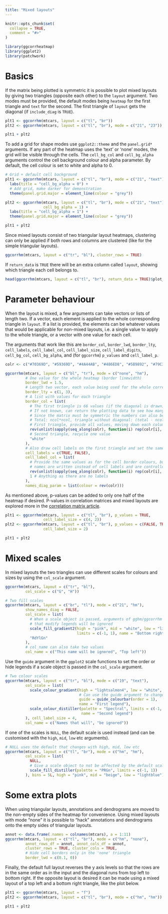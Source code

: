 ```yaml
---
title: "Mixed layouts"
---
```


```r
knitr::opts_chunk$set(
  collapse = TRUE,
  comment = "#>"
)
```

```r
library(ggcorrheatmap)
library(ggplot2)
library(patchwork)
```

# Basics

If the matrix being plotted is symmetric it is possible to plot mixed layouts by giving two triangles (opposite each other) to the `layout` argument. Two modes must be provided, the default modes being `heatmap` for the first triangle and `text` for the second. The first triangle of `layout` gets the diagonal (if `include_diag` is `TRUE`).

```r
plt1 <- ggcorrhm(mtcars, layout = c("tl", "br"))
plt2 <- ggcorrhm(mtcars, layout = c("tl", "br"), mode = c("21", "23"))

plt1 + plt2
```

To add a grid for shape modes use `ggplot2::theme` and the `panel.grid*` arguments. If any part of the heatmap uses the 'text' or 'none' modes, the grid will be visible through the cells. The `cell_bg_col` and `cell_bg_alpha` arguments control the cell background colour and alpha parameter. By default, the cell colour is set to white and alpha to 0.

```r
# Grid + default cell background
plt1 <- ggcorrhm(mtcars, layout = c("tl", "br"), mode = c("21", "text")) +
  labs(title = "cell_bg_alpha = 0") +
  # Add grid, make darker for demonstration
  theme(panel.grid.major = element_line(colour = "grey"))

plt2 <- ggcorrhm(mtcars, layout = c("tl", "br"), mode = c("21", "text"),
                 cell_bg_alpha = 1) +
  labs(title = "cell_bg_alpha = 1") +
  theme(panel.grid.major = element_line(colour = "grey"))

plt1 + plt2
```


Since mixed layouts consist of two triangular layout heatmaps, clustering can only be applied if both rows and columns are clustered (like for the simple triangular layouts).

```r
ggcorrhm(mtcars, layout = c("tr", "bl"), cluster_rows = TRUE)
```

If `return_data` is `TRUE` there will be an extra column called `layout`, showing which triangle each cell belongs to.

```r
head(ggcorrhm(mtcars, layout = c("tl", "br"), return_data = TRUE)$plot_data)
```

# Parameter behaviour

When the layout is mixed, a few arguments can take vectors or lists of length two. If a vector, each element is applied to the whole corresponding triangle in `layout`. If a list is provided, the elements can be whatever values that would be applicable for non-mixed layouts, i.e. a single value to apply to the whole triangle, or a vector with one value for each cell. 

The arguments that work like this are `border_col`, `border_lwd`, `border_lty`, `cell_labels`, `cell_label_col`, `cell_label_size`, `cell_label_digits`, `cell_bg_col`, `cell_bg_alpha`, and (for `ggcorrhm`) `p_values` and `cell_label_p`.

```r
colr <- c("#70369D", "#59369D", "#4A44AB", "#486ED8", "#5B9892", "#79C314", "#C6DB28", "#FBDD2B", "#FEB30A", "#F56B08", "#E81416")

ggcorrhm(mtcars, layout = c("bl", "tr"), mode = c("none", "hm"),
         # One value for the whole heatmap (border linewidth)
         border_lwd = 1.5,
         # Length two vector, each value being used for the whole corresponding triangle
         border_lty = c(1, 3),
         # A list with values for each triangle
         border_col = list(
           # The first triangle is 66 values (if the diagonal is drawn), second 55
           # If not known, can return the plotting data to see how many cells are in each triangle
           # Since the matrix must be symmetric the numbers can also be calculated
           # Total: ncol*ncol, triangle without diagonal: (total - ncol) / 2, with diagonal: without + ncol
           # First triangle, provide all values, moving down each column from the left
           rev(unlist(sapply(seq_along(colr), function(i) rep(colr[i], i)))),
           # Second triangle, recycle one value
           "white"
         ),
         # Also draw cell labels on the first triangle and set the same colours as the cells
         cell_labels = c(TRUE, FALSE),
         cell_label_col = list(
           # Provide the same values as for the cell border colours, but minus one as the diagonal
           # names are written instead of cell labels and are controlled differently
           rev(unlist(sapply(seq_along(colr), function(i) rep(colr[i], i - 1)))),
           1 # Anything as there are no labels
         ),
         names_diag_param = list(colour = rev(colr)))
```

As mentioned above, p-values can be added to only one half of the heatmap if desired. P-values in correlation matrices and mixed layouts are explored more in the [correlation matrix article](correlation.html#p-values).

```r
plt1 <- ggcorrhm(mtcars, layout = c("tl", "br"), p_values = TRUE,
                 cell_label_size = c(4, 2))
plt2 <- ggcorrhm(mtcars, layout = c("tl", "br"), p_values = c(FALSE, TRUE),
                 cell_label_size = 2)

plt1 + plt2
```

# Mixed scales

In mixed layouts the two triangles can use different scales for colours and sizes by using the `col_scale` argument.

```r
ggcorrhm(mtcars, layout = c("tr", "bl"),
         col_scale = c("G", "H"))
```

```r
# Two fill scales
ggcorrhm(mtcars, layout = c("br", "tl"), mode = c("21", "hm"),
         show_names_diag = FALSE,
         col_scale = list(
           # When a scale object is passed, arguments of gghm/ggcorrhm
           # that modify legends will be ignored
           scale_fill_gradient2(high = "pink", mid = "white", low = "lightblue",
                                limits = c(-1, 1), name = "Bottom right"),
           "RdYlGn"
         ),
         # col_name can also take two values
         col_name = c("This name will be ignored", "Top left"))
```

Use the `guide` argument in the `ggplot2` scale functions to set the order or hide legends if a scale object is passed in the `col_scale` argument.

```r
# Two colour scales
ggcorrhm(mtcars, layout = c("tr", "bl"), mode = c("19", "text"),
         col_scale = list(
           scale_colour_gradient(high = "lightsalmon4", low = "white", limits = c(-1, 1),
                                 # Can use the guide argument to change order of legends (or hide them)
                                 guide = guide_colourbar(order = 1),
                                 name = "First legend"),
           scale_colour_distiller(palette = "Spectral", limits = c(-1, 1),
                                  name = "Second legend")
         ), cell_label_size = 4,
         col_name = c("Names that will", "be ignored"))
```

If one of the scales is `NULL`, the default scale is used instead (and can be customised with the `high`, `mid`, `low` etc arguments).

```r
# NULL uses the default that changes with high, mid, low etc
ggcorrhm(mtcars, layout = c("tl", "br"), mode = c("hm", "hm"),
         col_scale = list(
           NULL,
           # Give a scale object to not be affected by the default scale arguments
           scale_fill_distiller(palette = "PRGn", limits = c(-1, 1))
         ), bins = 5L, high = "pink", mid = "beige", low = "lightblue")
```


# Some extra plots

When using triangular layouts, annotations and dendrograms are moved to the non-empty sides of the heatmap for convenience. Using mixed layouts with mode "none" it is possible to "hack" annotations and dendrograms onto the empty sides of triangular layouts.

```r
annot <- data.frame(.names = colnames(mtcars), a = 1:11)
ggcorrhm(mtcars, layout = c("tl", "br"), mode = c("hm", "none"),
         annot_rows_df = annot, annot_cols_df = annot,
         cluster_rows = TRUE, cluster_cols = TRUE,
         # Hide cell borders only in the 'none' triangle
         border_lwd = c(0.1, 0))
```

Finally, the default full layout reverses the y axis levels so that the rows are in the same order as in the input and the diagonal runs from top left to bottom right. If the opposite layout is desired it can be made using a mixed layout of a top left and a bottom right triangle, like the plot below.

```r
plt1 <- ggcorrhm(mtcars, layout = "f")
plt2 <- ggcorrhm(mtcars, layout = c("tl", "br"), mode = c("hm", "hm"))

plt1 + plt2
```

